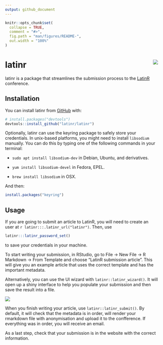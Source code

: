```yaml
---
output: github_document
---
```


<!-- README.md is generated from README.Rmd. Please edit that file -->

```r
knitr::opts_chunk$set(
  collapse = TRUE,
  comment = "#>",
  fig.path = "man/figures/README-",
  out.width = "100%"
)
```
# latinr <img src="man/figures/logo.png" align="right"/>

<!-- badges: start -->
<!-- badges: end -->

latinr is a package that streamlines the submission process to the  [LatinR](http://latin-r.com/) conference. 

## Installation

You can install latinr from [GitHub](https://github.com/) with:

``` r
# install.packages("devtools")
devtools::install_github("latinr/latinr")
```

Optionally, latinr can use the keyring package to safely store your credentials. In unix-based platforms, you might need to install `libsodium` manually. You can do this by typing one of the following commands in your terminal:

* `sudo apt install libsodium-dev` in Debian, Ubuntu, and derivatives. 

* `yum install libsodium-devel` in  Fedora, EPEL. 

* `brew install libsodium` in OSX.

And then:
```r
install.packages("keyring")
```

## Usage

If you are going to submit an article to LatinR, you will need to create an user at `r latinr:::.latinr_url("latinr")`. Then, use

```r
latinr:::latinr_password_set()
```

to save your credentials in your machine. 

To start writing your submission, in RStudio, go to File -> New File -> R Markdown -> From Template and choose "LatinR submission article". This will give you an example article that uses the correct template and has the important metadata. 

Alternatively, you can use the UI wizard with `latinr::latinr_wizard()`. It will open up a shiny interface to help you populate your submission and then save the result into a file. 

![](man/figures/wizard.png)


When you finish writing your article, use `latinr::latinr_submit()`. By default, it will check that the metadata is in order, will render your rmarkdown file with anonymisation and upload it to the confference. If everything was in order, you will receive an email. 

As a last step, check that your submission is in the website with the correct information. 

